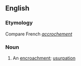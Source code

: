 ==English==

===Etymology===
Compare French ''[[accrochement]]''

===Noun===
{{en-noun}}

# {{obsolete}} An [[encroachment]]; [[usurpation]]